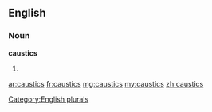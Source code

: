 ==English==

===Noun===
'''caustics'''

# {{plural of|[[caustic]]}}

[[Category:English plurals]]

[[ar:caustics]]
[[fr:caustics]]
[[mg:caustics]]
[[my:caustics]]
[[zh:caustics]]